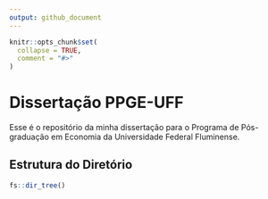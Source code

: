 ```yaml
---
output: github_document
---
```


<!-- README.md is generated from README.Rmd. Please edit that file -->

```r
knitr::opts_chunk$set(
  collapse = TRUE,
  comment = "#>"
)
```

# Dissertação PPGE-UFF

<!-- badges: start -->
<!-- badges: end -->

Esse é o repositório da minha dissertação para o Programa de Pós-graduação em Economia da Universidade Federal Fluminense.

## Estrutura do Diretório

```r
fs::dir_tree()
```
